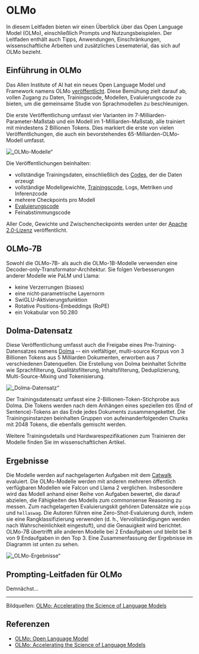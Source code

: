# OLMo

In diesem Leitfaden bieten wir einen Überblick über das Open Language Model (OLMo), einschließlich Prompts und Nutzungsbeispielen. Der Leitfaden enthält auch Tipps, Anwendungen, Einschränkungen, wissenschaftliche Arbeiten und zusätzliches Lesematerial, das sich auf OLMo bezieht.

## Einführung in OLMo

Das Allen Institute of AI hat ein neues Open Language Model und Framework namens OLMo [veröffentlicht](https://blog.allenai.org/olmo-open-language-model-87ccfc95f580). Diese Bemühung zielt darauf ab, vollen Zugang zu Daten, Trainingscode, Modellen, Evaluierungscode zu bieten, um die gemeinsame Studie von Sprachmodellen zu beschleunigen.

Die erste Veröffentlichung umfasst vier Varianten im 7-Milliarden-Parameter-Maßstab und ein Modell im 1-Milliarden-Maßstab, alle trainiert mit mindestens 2 Billionen Tokens. Dies markiert die erste von vielen Veröffentlichungen, die auch ein bevorstehendes 65-Milliarden-OLMo-Modell umfasst.

![„OLMo-Modelle“](../../img/olmo/olmo-models.png)

Die Veröffentlichungen beinhalten:

- vollständige Trainingsdaten, einschließlich des [Codes](https://github.com/allenai/dolma), der die Daten erzeugt
- vollständige Modellgewichte, [Trainingscode](https://github.com/allenai/OLMo), Logs, Metriken und Inferenzcode
- mehrere Checkpoints pro Modell
- [Evaluierungscode](https://github.com/allenai/OLMo-Eval)
- Feinabstimmungscode

Aller Code, Gewichte und Zwischencheckpoints werden unter der [Apache 2.0-Lizenz](https://github.com/allenai/OLMo#Apache-2.0-1-ov-file) veröffentlicht.

## OLMo-7B

Sowohl die OLMo-7B- als auch die OLMo-1B-Modelle verwenden eine Decoder-only-Transformator-Architektur. Sie folgen Verbesserungen anderer Modelle wie PaLM und Llama:

- keine Verzerrungen (biases)
- eine nicht-parametrische Layernorm
- SwiGLU-Aktivierungsfunktion
- Rotative Positions-Embeddings (RoPE)
- ein Vokabular von 50.280

## Dolma-Datensatz

Diese Veröffentlichung umfasst auch die Freigabe eines Pre-Training-Datensatzes namens [Dolma](https://github.com/allenai/dolma) -- ein vielfältiger, multi-source Korpus von 3 Billionen Tokens aus 5 Milliarden Dokumenten, erworben aus 7 verschiedenen Datenquellen. Die Erstellung von Dolma beinhaltet Schritte wie Sprachfilterung, Qualitätsfilterung, Inhaltsfilterung, Deduplizierung, Multi-Source-Mixing und Tokenisierung.

![„Dolma-Datensatz“](../../img/olmo/dolma-dataset.png)

Der Trainingsdatensatz umfasst eine 2-Billionen-Token-Stichprobe aus Dolma. Die Tokens werden nach dem Anhängen eines speziellen `EOS` (End of Sentence)-Tokens an das Ende jedes Dokuments zusammengekettet. Die Trainingsinstanzen beinhalten Gruppen von aufeinanderfolgenden Chunks mit 2048 Tokens, die ebenfalls gemischt werden.

Weitere Trainingsdetails und Hardwarespezifikationen zum Trainieren der Modelle finden Sie im wissenschaftlichen Artikel.

## Ergebnisse

Die Modelle werden auf nachgelagerten Aufgaben mit dem [Catwalk](https://github.com/allenai/catwalk) evaluiert. Die OLMo-Modelle werden mit anderen mehreren öffentlich verfügbaren Modellen wie Falcon und Llama 2 verglichen. Insbesondere wird das Modell anhand einer Reihe von Aufgaben bewertet, die darauf abzielen, die Fähigkeiten des Modells zum commonsense Reasoning zu messen. Zum nachgelagerten Evaluierungskit gehören Datensätze wie `piqa` und `hellaswag`. Die Autoren führen eine Zero-Shot-Evaluierung durch, indem sie eine Rangklassifizierung verwenden (d. h., Vervollständigungen werden nach Wahrscheinlichkeit eingestuft), und die Genauigkeit wird berichtet. OLMo-7B übertrifft alle anderen Modelle bei 2 Endaufgaben und bleibt bei 8 von 9 Endaufgaben in den Top 3. Eine Zusammenfassung der Ergebnisse im Diagramm ist unten zu sehen.

![„OLMo-Ergebnisse“](../../img/olmo/olmo-results.png)

## Prompting-Leitfaden für OLMo

Demnächst...

---

Bildquellen: [OLMo: Accelerating the Science of Language Models](https://allenai.org/olmo/olmo-paper.pdf)

## Referenzen

- [OLMo: Open Language Model](https://blog.allenai.org/olmo-open-language-model-87ccfc95f580)
- [OLMo: Accelerating the Science of Language Models](https://allenai.org/olmo/olmo-paper.pdf)
